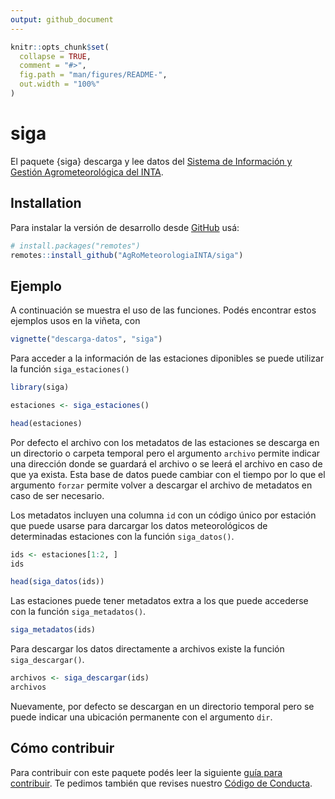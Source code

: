 ```yaml
---
output: github_document
---
```


<!-- README.md is generated from README.Rmd. Please edit that file -->

```r
knitr::opts_chunk$set(
  collapse = TRUE,
  comment = "#>",
  fig.path = "man/figures/README-",
  out.width = "100%"
)
```

# siga

<!-- badges: start -->
<!-- badges: end -->

El paquete {siga} descarga y lee datos del [Sistema de Información y Gestión Agrometeorológica del INTA](http://siga.inta.gob.ar/).

## Installation

Para instalar la versión de desarrollo desde [GitHub](https://github.com/) usá:

``` r
# install.packages("remotes")
remotes::install_github("AgRoMeteorologiaINTA/siga")
```
## Ejemplo

A continuación se muestra el uso de las funciones. Podés encontrar estos ejemplos usos en la viñeta, con

```r
vignette("descarga-datos", "siga")
```

Para acceder a la información de las estaciones diponibles se puede utilizar la función `siga_estaciones()`

```r
library(siga)

estaciones <- siga_estaciones()

head(estaciones)
```
Por defecto el archivo con los metadatos de las estaciones se descarga en un directorio o carpeta temporal pero el argumento `archivo` permite indicar una dirección donde se guardará el archivo o se leerá el archivo en caso de que ya exista. Esta base de datos puede cambiar con el tiempo por lo que el argumento `forzar` permite volver a descargar el archivo de metadatos en caso de ser necesario. 

Los metadatos incluyen una columna `id` con un código único por estación que puede usarse para darcargar los datos meteorológicos de determinadas estaciones con la función `siga_datos()`. 

```r
ids <- estaciones[1:2, ]
ids
```

```r
head(siga_datos(ids))
```

Las estaciones puede tener metadatos extra a los que puede accederse con la función `siga_metadatos()`.

```r
siga_metadatos(ids)
```

Para descargar los datos directamente a archivos existe la función `siga_descargar()`.

```r
archivos <- siga_descargar(ids)
archivos
```

Nuevamente, por defecto se descargan en un directorio temporal pero se puede indicar una ubicación permanente con el argumento `dir`.

## Cómo contribuir

Para contribuir con este paquete podés leer la siguiente [guía para
contribuir](https://github.com/AgRoMeteorologiaINTA/siga/blob/master/.github/CONTRIBUTING.md).
Te pedimos también que revises nuestro [Código de
Conducta](https://www.contributor-covenant.org/es/version/2/0/code_of_conduct/code_of_conduct.md).
